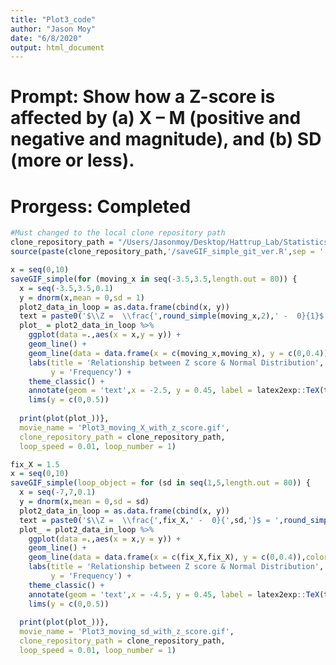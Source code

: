 ```yaml
---
title: "Plot3_code"
author: "Jason Moy"
date: "6/8/2020"
output: html_document
---
```

# Prompt: Show how a Z-score is affected by (a) X – M (positive and negative and magnitude), and (b) SD (more or less).

# Prorgess: Completed
```r
#Must changed to the local clone repository path
clone_repository_path = "/Users/Jasonmoy/Desktop/Hattrup_Lab/Statistics_Animation_Plot" #edit here
source(paste(clone_repository_path,'/saveGIF_simple_git_ver.R',sep = '')) # run the saveGIF_simple function 
```

```r
x = seq(0,10)
saveGIF_simple(for (moving_x in seq(-3.5,3.5,length.out = 80)) {
  x = seq(-3.5,3.5,0.1)
  y = dnorm(x,mean = 0,sd = 1)
  plot2_data_in_loop = as.data.frame(cbind(x, y))
  text = paste0('$\\Z =  \\frac{',round_simple(moving_x,2),' -  0}{1}$ = ', round_simple(moving_x,2))
  plot_ = plot2_data_in_loop %>% 
    ggplot(data =.,aes(x = x,y = y)) + 
    geom_line() + 
    geom_line(data = data.frame(x = c(moving_x,moving_x), y = c(0,0.4)),color = 'red') + 
    labs(title = 'Relationship between Z score & Normal Distribution',
         y = 'Frequency') + 
    theme_classic() + 
    annotate(geom = 'text',x = -2.5, y = 0.45, label = latex2exp::TeX(text)) + 
    lims(y = c(0,0.5))
      
  print(plot(plot_))},
  movie_name = 'Plot3_moving_X_with_z_score.gif', 
  clone_repository_path = clone_repository_path,
  loop_speed = 0.01, loop_number = 1)
```


```r
fix_X = 1.5
x = seq(0,10)
saveGIF_simple(loop_object = for (sd in seq(1,5,length.out = 80)) {
  x = seq(-7,7,0.1)
  y = dnorm(x,mean = 0,sd = sd)
  plot2_data_in_loop = as.data.frame(cbind(x, y))
  text = paste0('$\\Z =  \\frac{',fix_X,' -  0}{',sd,'}$ = ',round_simple(fix_X/sd,2))
  plot_ = plot2_data_in_loop %>% 
    ggplot(data =.,aes(x = x,y = y)) + 
    geom_line() + 
    geom_line(data = data.frame(x = c(fix_X,fix_X), y = c(0,0.4)),color = 'red') + 
    labs(title = 'Relationship between Z score & Normal Distribution',
         y = 'Frequency') + 
    theme_classic() + 
    annotate(geom = 'text',x = -4.5, y = 0.45, label = latex2exp::TeX(text)) + 
    lims(y = c(0,0.5))
      
  print(plot(plot_))},
  movie_name = 'Plot3_moving_sd_with_z_score.gif', 
  clone_repository_path = clone_repository_path,
  loop_speed = 0.01, loop_number = 1)
```